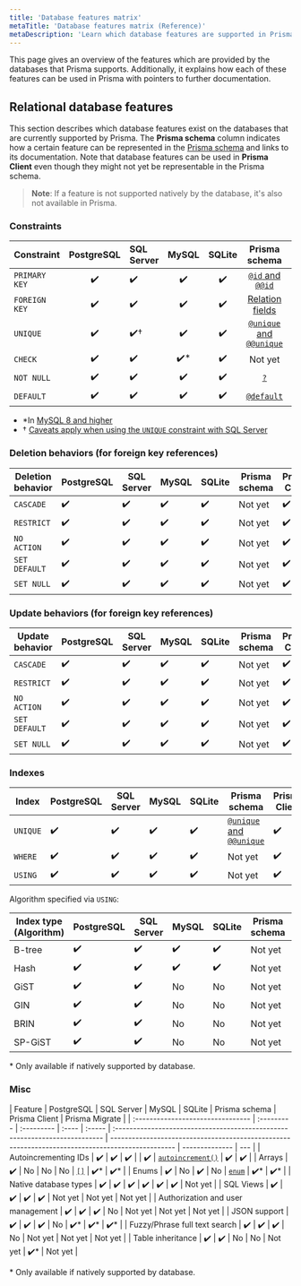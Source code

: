 ```yaml
---
title: 'Database features matrix'
metaTitle: 'Database features matrix (Reference)'
metaDescription: 'Learn which database features are supported in Prisma and how they map to the different Prisma tools.'
---
```


<TopBlock>

This page gives an overview of the features which are provided by the databases that Prisma supports. Additionally, it explains how each of these features can be used in Prisma with pointers to further documentation.

</TopBlock>

## Relational database features

This section describes which database features exist on the databases that are currently supported by Prisma. The **Prisma schema** column indicates how a certain feature can be represented in the [Prisma schema](../../concepts/components/prisma-schema) and links to its documentation. Note that database features can be used in **Prisma Client** even though they might not yet be representable in the Prisma schema.

> **Note**: If a feature is not supported natively by the database, it's also not available in Prisma.

### Constraints

| Constraint    | PostgreSQL | SQL Server | MySQL | SQLite |                                             Prisma schema                                              | Prisma Client | Prisma Migrate |
| ------------- | :--------: | :--------- | :---: | :----: | :----------------------------------------------------------------------------------------------------: | :-----------: | :------------: |
| `PRIMARY KEY` |     ✔️     | ✔️         |  ✔️   |   ✔️   |      [`@id` and `@@id`](../../concepts/components/prisma-schema/data-model#defining-an-id-field)       |      ✔️       |       ✔️       |
| `FOREIGN KEY` |     ✔️     | ✔️         |  ✔️   |   ✔️   |          [Relation fields](../../concepts/components/prisma-schema/relations#relation-fields)          |      ✔️       |       ✔️       |
| `UNIQUE`      |     ✔️     | ✔️†        |  ✔️   |   ✔️   | [`@unique` and `@@unique`](../../concepts/components/prisma-schema/data-model#defining-a-unique-field) |      ✔️       |       ✔️       |
| `CHECK`       |     ✔️     | ✔️         | ✔️\*  |   ✔️   |                                                Not yet                                                 |      ✔️       |    Not yet     |
| `NOT NULL`    |     ✔️     | ✔️         |  ✔️   |   ✔️   |                [`?`](../../concepts/components/prisma-schema/data-model#type-modifiers)                |      ✔️       |       ✔️       |
| `DEFAULT`     |     ✔️     | ✔️         |  ✔️   |   ✔️   |       [`@default`](../../concepts/components/prisma-schema/data-model#defining-a-default-value)        |      ✔️       |       ✔️       |

- \*In [MySQL 8 and higher](https://mysqlserverteam.com/mysql-8-0-16-introducing-check-constraint/)
- † [Caveats apply when using the `UNIQUE` constraint with SQL Server](../../concepts/components/preview-features/sql-server#cannot-use-column-with-unique-constraint-and-filtered-index-as-foreign-key)

### Deletion behaviors (for foreign key references)

| Deletion behavior | PostgreSQL | SQL Server | MySQL | SQLite | Prisma schema | Prisma Client | Prisma Migrate |
| ----------------- | ---------- | ---------- | ----- | ------ | ------------- | ------------- | -------------- |
| `CASCADE`         | ✔️         | ✔️         | ✔️    | ✔️     | Not yet       | ✔️            | Not yet        |
| `RESTRICT`        | ✔️         | ✔️         | ✔️    | ✔️     | Not yet       | ✔️            | Not yet        |
| `NO ACTION`       | ✔️         | ✔️         | ✔️    | ✔️     | Not yet       | ✔️            | Not yet        |
| `SET DEFAULT`     | ✔️         | ✔️         | ✔️    | ✔️     | Not yet       | ✔️            | Not yet        |
| `SET NULL`        | ✔️         | ✔️         | ✔️    | ✔️     | Not yet       | ✔️            | Not yet        |

### Update behaviors (for foreign key references)

| Update behavior | PostgreSQL | SQL Server | MySQL | SQLite | Prisma schema | Prisma Client | Prisma Migrate |
| --------------- | ---------- | ---------- | ----- | ------ | ------------- | ------------- | -------------- |
| `CASCADE`       | ✔️         | ✔️         | ✔️    | ✔️     | Not yet       | ✔️            | Not yet        |
| `RESTRICT`      | ✔️         | ✔️         | ✔️    | ✔️     | Not yet       | ✔️            | Not yet        |
| `NO ACTION`     | ✔️         | ✔️         | ✔️    | ✔️     | Not yet       | ✔️            | Not yet        |
| `SET DEFAULT`   | ✔️         | ✔️         | ✔️    | ✔️     | Not yet       | ✔️            | Not yet        |
| `SET NULL`      | ✔️         | ✔️         | ✔️    | ✔️     | Not yet       | ✔️            | Not yet        |

### Indexes

| Index    | PostgreSQL | SQL Server | MySQL | SQLite | Prisma schema                                                                                          | Prisma Client | Prisma Migrate |
| -------- | ---------- | ---------- | ----- | ------ | ------------------------------------------------------------------------------------------------------ | ------------- | -------------- |
| `UNIQUE` | ✔️         | ✔️         | ✔️    | ✔️     | [`@unique` and `@@unique`](../../concepts/components/prisma-schema/data-model#defining-a-unique-field) | ✔️            | ✔️             |
| `WHERE`  | ✔️         | ✔️         | ✔️    | ✔️     | Not yet                                                                                                | ✔️            | Not yet        |
| `USING`  | ✔️         | ✔️         | ✔️    | ✔️     | Not yet                                                                                                | ✔️            | Not yet        |

Algorithm specified via `USING`:

| Index type (Algorithm) | PostgreSQL | SQL Server | MySQL | SQLite | Prisma schema | Prisma Client | Prisma Migrate |
| ---------------------- | ---------- | ---------- | ----- | ------ | ------------- | ------------- | -------------- |
| B-tree                 | ✔️         | ✔️         | ✔️    | ✔️     | Not yet       | ✔️            | Not yet        |
| Hash                   | ✔️         | ✔️         | ✔️    | ✔️     | Not yet       | ✔️            | Not yet        |
| GiST                   | ✔️         | ✔️         | No    | No     | Not yet       | ✔️\*          | Not yet        |
| GIN                    | ✔️         | ✔️         | No    | No     | Not yet       | ✔️\*          | Not yet        |
| BRIN                   | ✔️         | ✔️         | No    | No     | Not yet       | ✔️\*          | Not yet        |
| SP-GiST                | ✔️         | ✔️         | No    | No     | Not yet       | ✔️\*          | Not yet        |

\* Only available if natively supported by database.

<!-- **MySQL only**

Algorithm option (MySQL):

| Index type (Algorithm) | MySQL | Prisma schema | Prisma Migrate | Prisma Client |
| ---------------------- | ----- | ------------- | -------------- | ------------- |
| `INPLACE`              | ✔️    | Not yet       | Not yet        | ✔️            |
| `COPY`                 | ✔️    | Not yet       | Not yet        | ✔️            |

Lock option (MySQL):

| Index type (Algorithm)      | MySQL | Prisma schema | Prisma Migrate | Prisma Client |
| --------------------------- | ----- | ------------- | -------------- | ------------- |
| `NONE`                      | ✔️    | Not yet       | Not yet        | ✔️            |
| `EXCLUSIVE`                 | ✔️    | Not yet       | Not yet        | ✔️            |
| `SHARED`                    | ✔️    | Not yet       | Not yet        | ✔️            |
| ✔️ (e.g. via `date('now')`) | -->

### Misc

| Feature                           | PostgreSQL | SQL Server | MySQL | SQLite | Prisma schema                                                               | Prisma Client                                                                                    | Prisma Migrate |
| :-------------------------------- | :--------- | :--------- | :---- | :----- | :-------------------------------------------------------------------------- | ------------------------------------------------------------------------------------------------ | -------------- | --- |
| Autoincrementing IDs              | ✔️         | ✔️         | ✔️    |        | ✔️                                                                          | [`autoincrement()`](../../concepts/components/prisma-schema/data-model#defining-a-default-value) | ✔️             | ✔️  |
| Arrays                            | ✔️         | No         | No    | No     | [`[]`](../../concepts/components/prisma-schema/data-model#type-modifiers)   | ✔️\*                                                                                             | ✔️\*           |
| Enums                             | ✔️         | No         | ✔️    | No     | [`enum`](../../concepts/components/prisma-schema/data-model#defining-enums) | ✔️\*                                                                                             | ✔️\*           |
| Native database types             | ✔️         | ✔️         | ✔️    | ✔️     | ✔️                                                                          | ✔️                                                                                               | Not yet        |
| SQL Views                         | ✔️         | ✔️         | ✔️    | ✔️     | Not yet                                                                     | Not yet                                                                                          | Not yet        |
| Authorization and user management | ✔️         | ✔️         | ✔️    | No     | Not yet                                                                     | Not yet                                                                                          | Not yet        |
| JSON support                      | ✔️         | ✔️         | ✔️    | No     | ✔️\*                                                                        | ✔️\*                                                                                             | ✔️\*           |
| Fuzzy/Phrase full text search     | ✔️         | ✔️         | ✔️    | No     | Not yet                                                                     | Not yet                                                                                          | Not yet        |
| Table inheritance                 | ✔️         | ✔️         | No    | No     | Not yet                                                                     | ✔️\*                                                                                             | Not yet        |

<FootNote>

\* Only available if natively supported by database.

</FootNote>
